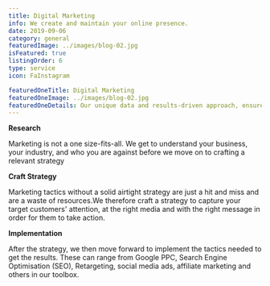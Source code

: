 ```yaml
---
title: Digital Marketing
info: We create and maintain your online presence.
date: 2019-09-06
category: general
featuredImage: ../images/blog-02.jpg
isFeatured: true
listingOrder: 6
type: service
icon: FaInstagram

featuredOneTitle: Digital Marketing
featuredOneImage: ../images/blog-02.jpg
featuredOneDetails: Our unique data and results-driven approach, ensures that we get to understand your business and it's profit drivers.We then craft a strategy and deploy marketing tactics to put you ahead of your competition and reach your business' goals.
---
```


**Research**

Marketing is not a one size-fits-all. We get to understand your business, your industry, and who you are against before we move on to crafting a relevant strategy

**Craft Strategy**

Marketing tactics without a solid airtight strategy are just a hit and miss and are a waste of resources.We therefore craft a strategy to capture your target customers' attention, at the right media and with the right message in order for them to take action.

**Implementation**

After the strategy, we then move forward to implement the tactics needed to get the results. These can range from Google PPC, Search Engine Optimisation (SEO), Retargeting, social media ads, affiliate marketing and others in our toolbox.
